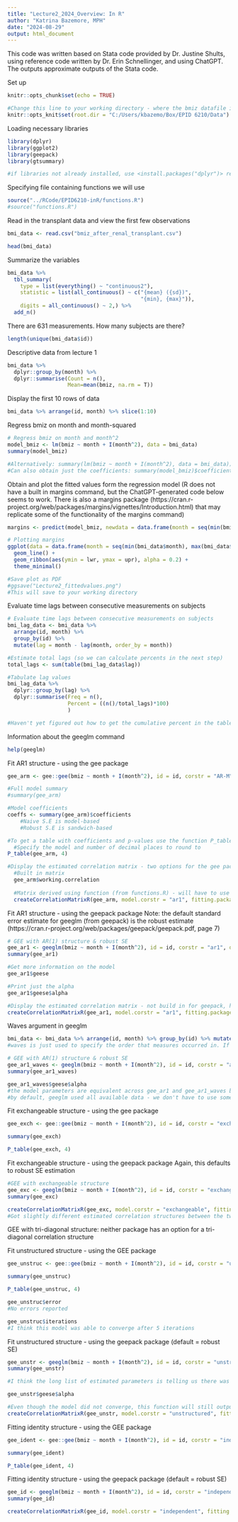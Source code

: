 ```yaml
---
title: "Lecture2_2024_Overview: In R"
author: "Katrina Bazemore, MPH"
date: "2024-08-29"
output: html_document
---
```


This code was written based on Stata code provided by Dr. Justine Shults, using reference code written by Dr. Erin Schnellinger, and using ChatGPT. The outputs approximate outputs of the Stata code.

Set up
```r
knitr::opts_chunk$set(echo = TRUE)

#Change this line to your working directory - where the bmiz datafile is saved
knitr::opts_knit$set(root.dir = "C:/Users/kbazemo/Box/EPID 6210/Data")
```

Loading necessary libraries
```r
library(dplyr)
library(ggplot2)
library(geepack)
library(gtsummary)

#if libraries not already installed, use <install.packages("dplyr")> replacing dplyr with the package name
```

Specifying file containing functions we will use
```r
source("../RCode/EPID6210-inR/functions.R")
#source("functions.R")
```


Read in the transplant data and view the first few observations
```r
bmi_data <- read.csv("bmiz_after_renal_transplant.csv")

head(bmi_data)
```

Summarize the variables
```r
bmi_data %>%
  tbl_summary(
    type = list(everything() ~ "continuous2"),
    statistic = list(all_continuous() ~ c("{mean} ({sd})",
                                          "{min}, {max}")),
    digits = all_continuous() ~ 2,) %>%
  add_n()
```

There are 631 measurements. How many subjects are there?
```r
length(unique(bmi_data$id))
```

Descriptive data from lecture 1
```r
bmi_data %>% 
  dplyr::group_by(month) %>% 
  dplyr::summarise(Count = n(),
                   Mean=mean(bmiz, na.rm = T))
```

Display the first 10 rows of data
```r
bmi_data %>% arrange(id, month) %>% slice(1:10)
```

Regress bmiz on month and month-squared
```r
# Regress bmiz on month and month^2
model_bmiz <- lm(bmiz ~ month + I(month^2), data = bmi_data)
summary(model_bmiz)

#Alternatively: summary(lm(bmiz ~ month + I(month^2), data = bmi_data))
#Can also obtain just the coefficients: summary(model_bmiz)$coefficients
```

Obtain and plot the fitted values form the regression model
(R does not have a built in margins command, but the ChatGPT-generated code below seems to work. 
There is also a margins package (https://cran.r-project.org/web/packages/margins/vignettes/Introduction.html) that may replicate some of the functionality of the margins command)
```r
margins <- predict(model_bmiz, newdata = data.frame(month = seq(min(bmi_data$month), max(bmi_data$month), by = 1)), interval = "confidence")

# Plotting margins
ggplot(data = data.frame(month = seq(min(bmi_data$month), max(bmi_data$month), by = 1), margins), aes(x = month, y = fit)) +
  geom_line() +
  geom_ribbon(aes(ymin = lwr, ymax = upr), alpha = 0.2) +
  theme_minimal()

#Save plot as PDF
#ggsave("Lecture2_fittedvalues.png")
#This will save to your working directory
```
Evaluate time lags between consecutive measurements on subjects
```r
# Evaluate time lags between consecutive measurements on subjects
bmi_lag_data <- bmi_data %>%
  arrange(id, month) %>%
  group_by(id) %>%
  mutate(lag = month - lag(month, order_by = month))

#Estimate total lags (so we can calculate percents in the next step)
total_lags <- sum(table(bmi_lag_data$lag))

#Tabulate lag values
bmi_lag_data %>%
  dplyr::group_by(lag) %>% 
  dplyr::summarise(Freq = n(),
                   Percent = ((n()/total_lags)*100)
                   )

#Haven't yet figured out how to get the cumulative percent in the table
```

Information about the geeglm command
```r
help(geeglm)
```

Fit AR1 structure - using the gee package
```r
gee_arm <- gee::gee(bmiz ~ month + I(month^2), id = id, corstr = "AR-M", data = bmi_data)

#Full model summary
#summary(gee_arm)

#Model coefficients
coeffs <- summary(gee_arm)$coefficients
    #Naive S.E is model-based
    #Robust S.E is sandwich-based

#To get a table with coefficients and p-values use the function P_table (from functions.R)
  #Specify the model and number of decimal places to round to
P_table(gee_arm, 4)

#Display the estimated correlation matrix - two options for the gee package
  #Built in matrix
  gee_arm$working.correlation
  
  #Matrix derived using function (from functions.R) - will have to use this function for models estimated with geepack
  createCorrelationMatrixR(gee_arm, model.corstr = "ar1", fitting.package = "gee")
```

Fit AR1 structure - using the geepack package
  Note: the default standard error estimate for geeglm (from geepack) is the robust estimate
  (https://cran.r-project.org/web/packages/geepack/geepack.pdf, page 7)
```r
# GEE with AR(1) structure & robust SE
gee_ar1 <- geeglm(bmiz ~ month + I(month^2), id = id, corstr = "ar1", data = bmi_data)
summary(gee_ar1)

#Get more information on the model
gee_ar1$geese

#Print just the alpha
gee_ar1$geese$alpha

#Display the estimated correlation matrix - not build in for geepack, have to use function from (functions.R)
createCorrelationMatrixR(gee_ar1, model.corstr = "ar1", fitting.package = "geepack")
```
Waves argument in geeglm
```r
bmi_data <- bmi_data %>% arrange(id, month) %>% group_by(id) %>% mutate(obs_wave = row_number()) %>% ungroup
#waves is just used to specify the order that measures occurred in. If no waves argument is specified then geeglm assumes the observations occurred in the order at which they appear in the data

# GEE with AR(1) structure & robust SE
gee_ar1_waves <- geeglm(bmiz ~ month + I(month^2), id = id, corstr = "ar1", data = bmi_data, waves = obs_wave)
summary(gee_ar1_waves)

gee_ar1_waves$geese$alpha
#the model parameters are equivalent across gee_ar1 and gee_ar1_waves because the data was already ordered by order of observation occurrence within subject
#by default, geeglm used all available data - we don't have to use something like "force" in stata to avoid dropping out observations or subjects with missing data
```


Fit exchangeable structure - using the gee package
```r
gee_exch <- gee::gee(bmiz ~ month + I(month^2), id = id, corstr = "exchangeable", data = bmi_data)

summary(gee_exch)

P_table(gee_exch, 4)
```

Fit exchangeable structure - using the geepack package
  Again, this defaults to robust SE estimation
```r
#GEE with exchangeable structure 
gee_exc <- geeglm(bmiz ~ month + I(month^2), id = id, corstr = "exchangeable", data = bmi_data)
summary(gee_exc)

createCorrelationMatrixR(gee_exc, model.corstr = "exchangeable", fitting.package = "geepack")
#Got slightly different estimated correlation structures between the two packages
```

GEE with tri-diagonal structure: neither package has an option for a tri-diagonal correlation structure


Fit unstructured structure - using the GEE package
```r
gee_unstruc <- gee::gee(bmiz ~ month + I(month^2), id = id, corstr = "unstructured", data = bmi_data)

summary(gee_unstruc)

P_table(gee_unstruc, 4)

gee_unstruc$error
#No errors reported

gee_unstruc$iterations
#I think this model was able to converge after 5 iterations
```


Fit unstructured structure - using the geepack package (default = robust SE)
```r
gee_unstr <- geeglm(bmiz ~ month + I(month^2), id = id, corstr = "unstructured", data = bmi_data)
summary(gee_unstr)

#I think the long list of estimated parameters is telling us there was a failure to converge 

gee_unstr$geese$alpha

#Even though the model did not converge, this function will still output a correlation matrix, but we have many values outside 0-1
createCorrelationMatrixR(gee_unstr, model.corstr = "unstructured", fitting.package = "geepack")
```

Fitting identity structure - using the GEE package
```r
gee_ident <- gee::gee(bmiz ~ month + I(month^2), id = id, corstr = "independence", data = bmi_data)

summary(gee_ident)

P_table(gee_ident, 4)
```


Fitting identity structure - using the geepack package (default = robust SE)
```r
gee_id <- geeglm(bmiz ~ month + I(month^2), id = id, corstr = "independence", data = bmi_data)
summary(gee_id)

createCorrelationMatrixR(gee_id, model.corstr = "independent", fitting.package = "geepack")
```


